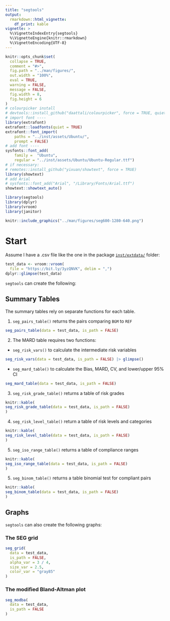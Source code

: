 ```yaml
---
title: "segtools"
output: 
  rmarkdown::html_vignette:
    df_print: kable
vignette: >
  %\VignetteIndexEntry{segtools}
  %\VignetteEngine{knitr::rmarkdown}
  %\VignetteEncoding{UTF-8}
---
```



```r
knitr::opts_chunk$set(
  collapse = TRUE,
  comment = "#>",
  fig.path = "../man/figures/",
  out.width = "100%",
  eval = TRUE,
  warning = FALSE,
  message = FALSE,
  fig.width = 8,
  fig.height = 6
)
# colourpicker install
# devtools::install_github("daattali/colourpicker", force = TRUE, quiet = TRUE)
# import font ----
library(extrafont)
extrafont::loadfonts(quiet = TRUE)
extrafont::font_import(
    paths = "../inst/assets/Ubuntu/",
    prompt = FALSE)
# add font ----
sysfonts::font_add(
    family =  "Ubuntu", 
    regular = "../inst/assets/Ubuntu/Ubuntu-Regular.ttf")
# if necessary: 
# remotes::install_github("yixuan/showtext", force = TRUE)
library(showtext)
# add Arial
# sysfonts::font_add("Arial", "/Library/Fonts/Arial.ttf")
showtext::showtext_auto()
```

```r
library(segtools)
library(dplyr)
library(vroom)
library(janitor)
```

```r
knitr::include_graphics("../man/figures/seg600-1280-640.png")
```


# Start

Assume I have a .csv file like the one in the package  [`inst/extdata/`](https://github.com/mjfrigaard/segtools/tree/main/inst/extdata) folder:

```r
test_data <- vroom::vroom(
  file = "https://bit.ly/3yzQNVK", delim = ",")
dplyr::glimpse(test_data)
```

`segtools` can create the following:

## Summary Tables 

The summary tables rely on separate functions for each table. 

1. `seg_pairs_table()` returns the pairs comparing `BGM` to `REF`

```r
seg_pairs_table(data = test_data, is_path = FALSE)
```


2. The MARD table requires two functions: 

  - `seg_risk_vars()` to calculate the intermediate risk variables  
    
```r
seg_risk_vars(data = test_data, is_path = FALSE) |> glimpse()
```

  
  - `seg_mard_table()` to calculate the Bias, MARD, CV, and lower/upper 95% CI 
    
```r
seg_mard_table(data = test_data, is_path = FALSE)
```
    
3. `seg_risk_grade_table()` returns a table of risk grades 

```r
knitr::kable(
seg_risk_grade_table(data = test_data, is_path = FALSE)
)
```


4. `seg_risk_level_table()` return a table of risk levels and categories

```r
knitr::kable(
seg_risk_level_table(data = test_data, is_path = FALSE)
)
```


5. `seg_iso_range_table()` returns a table of compliance ranges 

```r
knitr::kable(
seg_iso_range_table(data = test_data, is_path = FALSE)
)
```

5. `seg_binom_table()` returns a table binomial test for compliant pairs

```r
knitr::kable(
seg_binom_table(data = test_data, is_path = FALSE)
)
```

## Graphs 

`segtools` can also create the following graphs:

### The SEG grid

```r
seg_grid(
  data = test_data,
  is_path = FALSE,
  alpha_var = 3 / 4,
  size_var = 2.5,
  color_var = "gray85"
)
```

### The modified Bland-Altman plot

```r
seg_modba(
  data = test_data,
  is_path = FALSE
)
```
